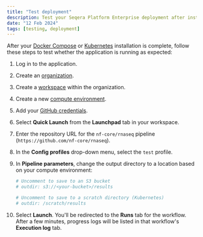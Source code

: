 ```yaml
---
title: "Test deployment"
description: Test your Seqera Platform Enterprise deployment after installation
date: "12 Feb 2024"
tags: [testing, deployment]
---
```


After your [Docker Compose](./docker-compose.mdx) or [Kubernetes](./kubernetes.mdx) installation is complete, follow these steps to test whether the application is running as expected:

1. Log in to the application.

2. Create an [organization](../orgs-and-teams/organizations.mdx).

3. Create a [workspace](../orgs-and-teams/workspace-management.mdx) within the organization.

4. Create a new [compute environment](../compute-envs/overview.mdx).

5. Add your [GitHub credentials](../git/overview.mdx).

6. Select **Quick Launch** from the **Launchpad** tab in your workspace.

7. Enter the repository URL for the `nf-core/rnaseq` pipeline (`https://github.com/nf-core/rnaseq`).

8. In the **Config profiles** drop-down menu, select the `test` profile.

9. In **Pipeline parameters**, change the output directory to a location based on your compute environment:

    ```yaml
    # Uncomment to save to an S3 bucket
    # outdir: s3://<your-bucket>/results

    # Uncomment to save to a scratch directory (Kubernetes)
    # outdir: /scratch/results
    ```

10. Select **Launch**. You'll be redirected to the **Runs** tab for the workflow. After a few minutes, progress logs will be listed in that workflow's **Execution log** tab.
